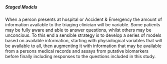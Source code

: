 ##### Staged Models

When a person presents at hospital or Accident & Emergency the amount of information available to the triaging clinician will be variable.  Some patients may be fully aware and able to answer questions, whilst others may be unconcious.  To this end a sensible strategy is to develop a series of models based on available information, starting with physiological variables that will be available to all, then augmenting it with information that may be available from a persons medical records and assays from putative biomarkers before finally including responses to the questions included in this study.
